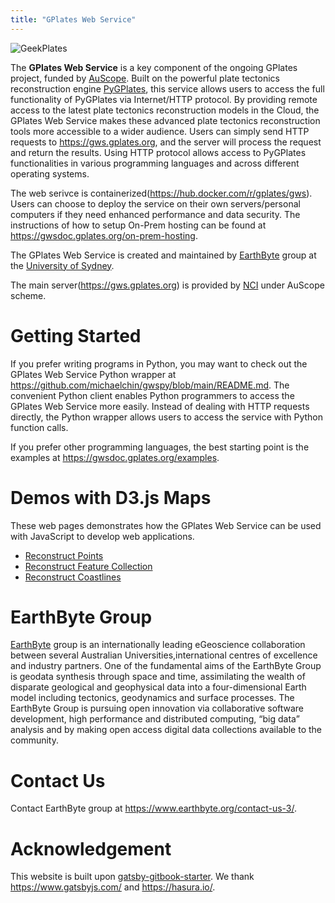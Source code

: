 ```yaml
---
title: "GPlates Web Service"
---
```

![GeekPlates](./images/GeekPlates.png)

The **GPlates Web Service** is a key component of the ongoing GPlates project, funded by [AuScope](https://www.auscope.org.au/). Built on the powerful plate tectonics reconstruction engine [PyGPlates](https://www.gplates.org/docs/pygplates/index.html), this service allows users to access the full functionality of PyGPlates via Internet/HTTP protocol. By providing remote access to the latest plate tectonics reconstruction models in the Cloud, the GPlates Web Service makes these advanced plate tectonics reconstruction tools more accessible to a wider audience. Users can simply send HTTP requests to https://gws.gplates.org, and the server will process the request and return the results. Using HTTP protocol allows access to PyGPlates functionalities in various programming languages and across different operating systems.

The web serivce is containerized(https://hub.docker.com/r/gplates/gws). Users can choose to deploy the service on their own servers/personal computers if they need enhanced performance and data security. The instructions of how to setup On-Prem hosting can be found at https://gwsdoc.gplates.org/on-prem-hosting.

The GPlates Web Service is created and maintained by [EarthByte](https://www.earthbyte.org) group at the [University of Sydney](https://www.sydney.edu.au/).

The main server(https://gws.gplates.org) is provided by [NCI](https://nci.org.au/) under AuScope scheme.

# Getting Started 

If you prefer writing programs in Python, you may want to check out the GPlates Web Service Python wrapper at https://github.com/michaelchin/gwspy/blob/main/README.md. The convenient Python client enables Python programmers to access the GPlates Web Service more easily. Instead of dealing with HTTP requests directly, the Python wrapper allows users to access the service with Python function calls.

If you prefer other programming languages, the best starting point is the examples at https://gwsdoc.gplates.org/examples.

# Demos with D3.js Maps

These web pages demonstrates how the GPlates Web Service can be used with JavaScript to develop web applications.

- [Reconstruct Points](https://portal.gplates.org/service/d3_demo/?view=points)
- [Reconstruct Feature Collection](https://portal.gplates.org/service/d3_demo/?view=points)
- [Reconstruct Coastlines](https://portal.gplates.org/service/d3_demo/)

# EarthByte Group

[EarthByte](https://www.earthbyte.org) group is an internationally leading eGeoscience collaboration between several Australian Universities,international centres of excellence and industry partners. One of the fundamental aims of the EarthByte Group is geodata synthesis through space and time, assimilating the wealth of disparate geological and geophysical data into a four-dimensional Earth model including tectonics, geodynamics and surface processes. The EarthByte Group is pursuing open innovation via collaborative software development, high performance and distributed computing, “big data” analysis and by making open access digital data collections available to the community.

# Contact Us

Contact EarthByte group at https://www.earthbyte.org/contact-us-3/.

# Acknowledgement

This website is built upon [gatsby-gitbook-starter](https://www.gatsbyjs.com/starters/hasura/gatsby-gitbook-starter/). We thank https://www.gatsbyjs.com/ and https://hasura.io/.